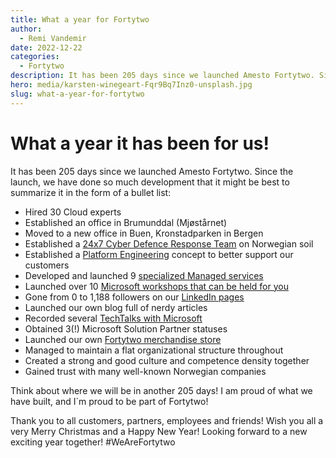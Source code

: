 ```yaml
---
title: What a year for Fortytwo
author:
  - Remi Vandemir
date: 2022-12-22
categories:
  - Fortytwo
description: It has been 205 days since we launched Amesto Fortytwo. Since the launch, we have done so much development that it might be best to summarize it in the form of a bullet list.
hero: media/karsten-winegeart-Fqr9Bq7Inz0-unsplash.jpg
slug: what-a-year-for-fortytwo
---
```


# What a year it has been for us!

It has been 205 days since we launched Amesto Fortytwo. Since the launch, we have done so much development that it might be best to summarize it in the form of a bullet list:

- Hired 30 Cloud experts
- Established an office in Brumunddal (Mjøstårnet)
- Moved to a new office in Buen, Kronstadparken in Bergen
- Established a [24x7 Cyber Defence Response Team](https://www.amestofortytwo.com/cyber-defence-offerings) on Norwegian soil
- Established a [Platform Engineering](https://www.amestofortytwo.com/platform-engineering) concept to better support our customers
- Developed and launched 9 [specialized Managed services](https://www.amestofortytwo.com/managed-services)
- Launched over 10 [Microsoft workshops that can be held for you](https://www.amestofortytwo.com/workshops)
- Gone from 0 to 1,188 followers on our [LinkedIn pages](https://www.linkedin.com/company/amesto-fortytwo)
- Launched our own blog full of nerdy articles
- Recorded several [TechTalks with Microsoft](https://www.youtube.com/@amestofortytwo7726)
- Obtained 3(!) Microsoft Solution Partner statuses
- Launched our own [Fortytwo merchandise store](http://fortytwoshop.no)
- Managed to maintain a flat organizational structure throughout
- Created a strong and good culture and competence density together
- Gained trust with many well-known Norwegian companies

Think about where we will be in another 205 days! I am proud of what we have built, and I`m proud to be part of Fortytwo!

Thank you to all customers, partners, employees and friends! Wish you all a very Merry Christmas and a Happy New Year! Looking forward to a new exciting year together! #WeAreFortytwo

